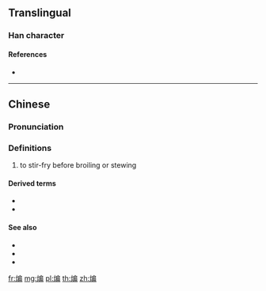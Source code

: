 ==Translingual==

===Han character===
{{Han char|rn=86|rad=火|as=09|sn=13|four=92827|canj=FHSB,FISB|ids=⿰火扁}}

====References====
* {{Han ref|kx=0678.161|hdz=32220.010|uh=7178|ud=29048|bh=DE74|bd=56948}}

----

==Chinese==
{{zh-forms}}

===Pronunciation===
{{zh-pron
|m=biān
|c=bin1,pin1
|h=pfs=
|md=
|mn=
|w=
|cat=v
}}

===Definitions===
{{zh-hanzi}}

# to stir-fry before broiling or stewing

====Derived terms====
* {{zh-l|干煸}}
* {{zh-l|干煸四季豆}}

====See also====
* {{zh-l|炒|tr=chǎo}}
* {{zh-l|煎|tr=jiān}}
* {{zh-l|炸|tr=zhà}}

[[fr:煸]]
[[mg:煸]]
[[pl:煸]]
[[th:煸]]
[[zh:煸]]